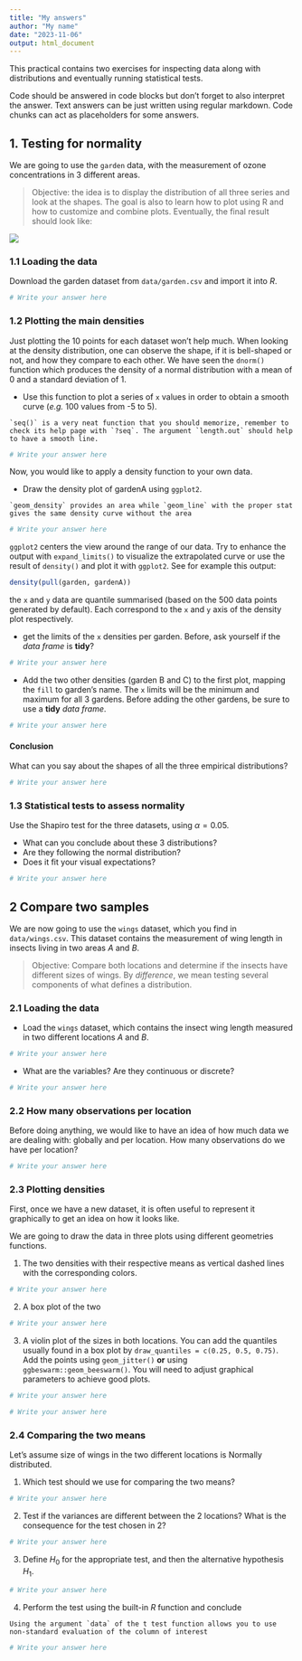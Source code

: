 ```yaml
---
title: "My answers"
author: "My name"
date: "2023-11-06"
output: html_document
---
```


This practical contains two exercises for inspecting data along with distributions and eventually running statistical tests.

Code should be answered in code blocks but don't forget to also interpret the answer. 
Text answers can be just written using regular markdown. 
Code chunks can act as placeholders for some answers. 

## 1. Testing for normality

We are going to use the `garden` data, with the measurement of ozone concentrations in 3 different areas.

> Objective: the idea is to display the distribution of all three series and look at the shapes. The goal is also to learn how to plot using R and how to customize and combine plots.
Eventually, the final result should look like:
  

![](img/garden_output.png)

### 1.1 Loading the data

Download the garden dataset from `data/garden.csv` and import it into _R_.

```r
# Write your answer here
```

### 1.2 Plotting the main densities

Just plotting the 10 points for each dataset won’t help much. When looking at the density distribution, one can observe the shape,
if it is bell-shaped or not, and how they compare to each other.
We have seen the `dnorm()` function which produces the density of a normal distribution with a mean of 0
and a standard deviation of 1. 

- Use this function to plot a series of `x` values in order to obtain a smooth curve (_e.g._ 100 values from -5 to 5). 

```block
`seq()` is a very neat function that you should memorize, remember to check its help page with `?seq`. The argument `length.out` should help to have a smooth line.
```


```r
# Write your answer here
```


Now, you would like to apply a density function to your own data. 

- Draw the density plot of gardenA using `ggplot2`.

```block
`geom_density` provides an area while `geom_line` with the proper stat gives the same density curve without the area
```

```r
# Write your answer here
```


`ggplot2` centers the view around the range of our data. Try to enhance the output with `expand_limits()` to visualize the extrapolated curve or use the result of `density()` and plot it with `ggplot2`. See for example this output:
  
```r
density(pull(garden, gardenA))
```

the `x` and `y` data are quantile summarised (based on the 500 data points generated by default).
Each correspond to the `x` and `y` axis of the density plot respectively.

- get the limits of the `x` densities per garden. Before, ask yourself if the _data frame_ is **tidy**?
  
```r
# Write your answer here
```


- Add the two other densities (garden B and C) to the first plot, mapping the `fill` to garden's name. The `x` limits will be the minimum and maximum for all 3 gardens.
  Before adding the other gardens, be sure to use a  **tidy** _data frame_.

```r
# Write your answer here
```


#### Conclusion

What can you say about the shapes of all the three empirical distributions?

```r
# Write your answer here
```


### 1.3 Statistical tests to assess normality

Use the Shapiro test for the three datasets, using  $\alpha=0.05$.

* What can you conclude about these 3 distributions? 
* Are they following the normal distribution? 
* Does it fit your visual expectations?

```r
# Write your answer here
```



## 2 Compare two samples

We are now going to use the `wings` dataset, which you find in `data/wings.csv`. This dataset contains the measurement of wing length in insects living in two areas $A$ and $B$.

> Objective: Compare both locations and determine if the insects have different sizes of wings. By _difference_, we mean testing several components of what defines a distribution.

### 2.1 Loading the data

- Load the `wings` dataset, which contains the insect wing length measured in two different locations $A$ and $B$.

```r
# Write your answer here
```


- What are the variables? Are they continuous or discrete?

```r
# Write your answer here
```



### 2.2 How many observations per location

Before doing anything, we would like to have an idea of how much data we are dealing with: globally and per location. How many observations do we have per location?

```r
# Write your answer here
```


### 2.3 Plotting densities

First, once we have a new dataset, it is often useful to represent it graphically to get an idea on how it looks like.

We are going to draw the data in three plots using different geometries functions.

1. The two densities with their respective means as vertical dashed lines with the corresponding colors.

```r
# Write your answer here
```


2. A box plot of the two 

```r
# Write your answer here
```



3. A violin plot of the sizes in both locations. You can add the quantiles usually found in a box plot by `draw_quantiles = c(0.25, 0.5, 0.75)`. 
Add the points using `geom_jitter()` **or** using `ggbeswarm::geom_beeswarm()`. You will need to adjust graphical parameters to achieve good plots.

```r
# Write your answer here
```


```r
# Write your answer here
```



### 2.4 Comparing the two means

Let's assume size of wings in the two different locations is Normally distributed. 

1. Which test should we use for comparing the two means?

```r
# Write your answer here
```


2. Test if the variances are different between the 2 locations? What is the consequence for the test chosen in 2?

```r
# Write your answer here
```


3. Define $H_0$ for the appropriate test, and then the alternative hypothesis $H_1$.

```r
# Write your answer here
```


4. Perform the test using the built-in _R_ function and conclude

```block
Using the argument `data` of the t test function allows you to use non-standard evaluation of the column of interest
```


```r
# Write your answer here
```


